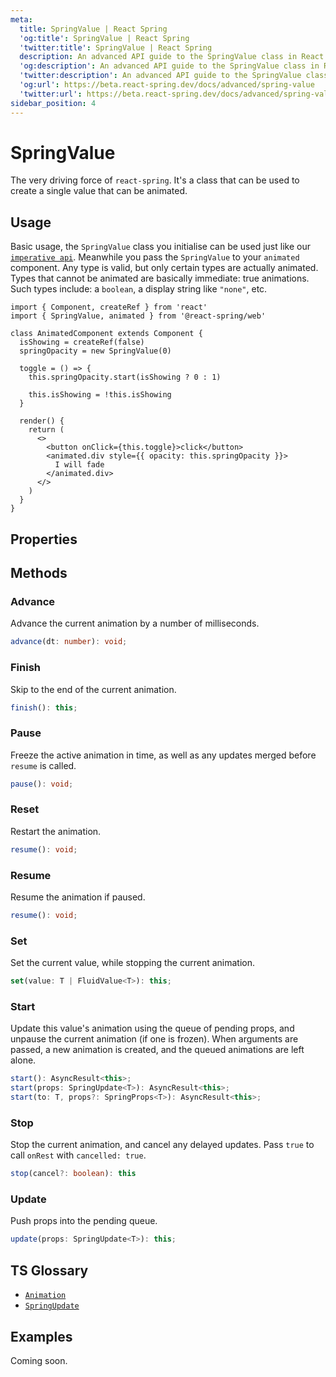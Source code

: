 ```yaml
---
meta:
  title: SpringValue | React Spring
  'og:title': SpringValue | React Spring
  'twitter:title': SpringValue | React Spring
  description: An advanced API guide to the SpringValue class in React Spring.
  'og:description': An advanced API guide to the SpringValue class in React Spring.
  'twitter:description': An advanced API guide to the SpringValue class in React Spring.
  'og:url': https://beta.react-spring.dev/docs/advanced/spring-value
  'twitter:url': https://beta.react-spring.dev/docs/advanced/spring-value
sidebar_position: 4
---
```


# SpringValue

The very driving force of `react-spring`. It's a class that can be used to create a single
value that can be animated.

## Usage

Basic usage, the `SpringValue` class you initialise can be used just like our [`imperative api`](/docs/concepts/imperative-api).
Meanwhile you pass the `SpringValue` to your `animated` component. Any type is valid, but only certain types are actually animated.
Types that cannot be animated are basically immediate: true animations. Such types include:
a `boolean`, a display string like `"none"`, etc.

```tsx
import { Component, createRef } from 'react'
import { SpringValue, animated } from '@react-spring/web'

class AnimatedComponent extends Component {
  isShowing = createRef(false)
  springOpacity = new SpringValue(0)

  toggle = () => {
    this.springOpacity.start(isShowing ? 0 : 1)

    this.isShowing = !this.isShowing
  }

  render() {
    return (
      <>
        <button onClick={this.toggle}>click</button>
        <animated.div style={{ opacity: this.springOpacity }}>
          I will fade
        </animated.div>
      </>
    )
  }
}
```

## Properties


<TablesConfiguration data={SPRINGVALUE_PROPERTIES_DATA} />

## Methods

### Advance

Advance the current animation by a number of milliseconds.

```ts
advance(dt: number): void;
```

### Finish

Skip to the end of the current animation.

```ts
finish(): this;
```

### Pause

Freeze the active animation in time, as well as any updates merged before `resume` is called.

```ts
pause(): void;
```

### Reset

Restart the animation.

```ts
resume(): void;
```

### Resume

Resume the animation if paused.

```ts
resume(): void;
```

### Set

Set the current value, while stopping the current animation.

```ts
set(value: T | FluidValue<T>): this;
```

### Start

Update this value's animation using the queue of pending props, and unpause the current
animation (if one is frozen). When arguments are passed, a new animation is created, and
the queued animations are left alone.

```ts
start(): AsyncResult<this>;
start(props: SpringUpdate<T>): AsyncResult<this>;
start(to: T, props?: SpringProps<T>): AsyncResult<this>;
```

### Stop

Stop the current animation, and cancel any delayed updates. Pass `true` to call `onRest`
with `cancelled: true`.

```ts
stop(cancel?: boolean): this
```

### Update

Push props into the pending queue.

```ts
update(props: SpringUpdate<T>): this;
```

## TS Glossary

- [`Animation`](/docs/typescript#animation)
- [`SpringUpdate`](/docs/typescript#springupdate)

## Examples

Coming soon.
